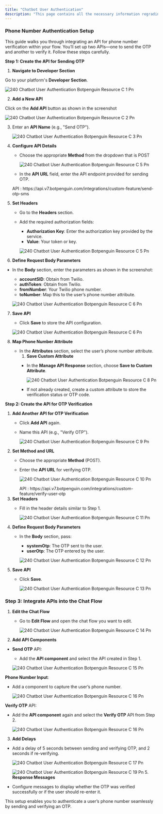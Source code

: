 ```yaml
---
title: "Chatbot User Authentication"
description: "This page contains all the necessary information regrading how you can authenticate users which are coming to your chatbot."
---
```


### **Phone Number Authentication Setup**

This guide walks you through integrating an API for phone number verification within your flow. You’ll set up two APIs—one to send the OTP and another to verify it. Follow these steps carefully.

**Step 1: Create the API for Sending OTP**

1. **Navigate to Developer Section**

Go to your platform's **Developer Section**.

![240 Chatbot User Authentication Botpenguin Resource C 1 Pn](/images/platform-guidelines-training/chatbot-user-authentication/240.chatbot_user_authentication__botpenguin_resource_c-1.png)

2. **Add a New API**

Click on the **Add API** button as shown in the screenshot

![240 Chatbot User Authentication Botpenguin Resource C 2 Pn](/images/platform-guidelines-training/chatbot-user-authentication/240.chatbot_user_authentication__botpenguin_resource_c-2.png)

3. Enter an **API Name** (e.g., "Send OTP").

   ![240 Chatbot User Authentication Botpenguin Resource C 3 Pn](/images/platform-guidelines-training/chatbot-user-authentication/240.chatbot_user_authentication__botpenguin_resource_c-3.png)
4. **Configure API Details**
   - Choose the appropriate **Method** from the dropdown that is POST

     ![240 Chatbot User Authentication Botpenguin Resource C 5 Pn](/images/platform-guidelines-training/chatbot-user-authentication/240.chatbot_user_authentication__botpenguin_resource_c-4.png)
   - In the **API URL** field, enter the API endpoint provided for sending OTP.

   <Info>
     API : https://api.v7.botpenguin.com/integrations/custom-feature/send-otp-sms
   </Info>
5. **Set Headers**
   - Go to the **Headers** section.
   - Add the required authorization fields:
     - **Authorization Key**: Enter the authorization key provided by the service.
     - **Value**: Your token or key.

     ![240 Chatbot User Authentication Botpenguin Resource C 5 Pn](/images/platform-guidelines-training/chatbot-user-authentication/240.chatbot_user_authentication__botpenguin_resource_c-5.png)
6. **Define Request Body Parameters**

- In the **Body** section, enter the parameters as shown in the screenshot:
  - **accountSID**: Obtain from Twilio.
  - **authToken**: Obtain from Twilio.
  - **fromNumber**: Your Twilio phone number.
  - **toNumber**: Map this to the user’s phone number attribute.

  ![240 Chatbot User Authentication Botpenguin Resource C 6 Pn](/images/platform-guidelines-training/chatbot-user-authentication/240.chatbot_user_authentication__botpenguin_resource_c-6.png)

7. **Save API**
   - Click **Save** to store the API configuration.

   ![240 Chatbot User Authentication Botpenguin Resource C 6 Pn](/images/platform-guidelines-training/chatbot-user-authentication/240.chatbot_user_authentication__botpenguin_resource_c-7.png)
8. **Map Phone Number Attribute**
   - In the **Attributes** section, select the user’s phone number attribute.
     1. **Save Custom Attribute**
     - In the **Manage API Response** section, choose **Save to Custom Attribute**.

       ![240 Chatbot User Authentication Botpenguin Resource C 8 Pn](/images/platform-guidelines-training/chatbot-user-authentication/240.chatbot_user_authentication__botpenguin_resource_c-8.png)
     - If not already created, create a custom attribute to store the verification status or OTP code.

**Step 2: Create the API for OTP Verification**

1. **Add Another API for OTP Verification**
   - Click **Add API** again.
   - Name this API (e.g., "Verify OTP").

     ![240 Chatbot User Authentication Botpenguin Resource C 9 Pn](/images/platform-guidelines-training/chatbot-user-authentication/240.chatbot_user_authentication__botpenguin_resource_c-9.png)
2. **Set Method and URL**
   - Choose the appropriate **Method** (POST).
   - Enter the **API URL** for verifying OTP.

     ![240 Chatbot User Authentication Botpenguin Resource C 10 Pn](/images/platform-guidelines-training/chatbot-user-authentication/240.chatbot_user_authentication__botpenguin_resource_c-10.png)

     <Info>
       API : https://api.v7.botpenguin.com/integrations/custom-feature/verify-user-otp
     </Info>
3. **Set Headers**
   - Fill in the  header details similar to Step 1.

     ![240 Chatbot User Authentication Botpenguin Resource C 11 Pn](/images/platform-guidelines-training/chatbot-user-authentication/240.chatbot_user_authentication__botpenguin_resource_c-11.png)
4. **Define Request Body Parameters**
   - In the **Body** section, pass:
     - **systemOtp**: The OTP sent to the user.
     - **userOtp**: The OTP entered by the user.

     ![240 Chatbot User Authentication Botpenguin Resource C 12 Pn](/images/platform-guidelines-training/chatbot-user-authentication/240.chatbot_user_authentication__botpenguin_resource_c-12.png)
5. **Save API**
   - Click **Save**.

     ![240 Chatbot User Authentication Botpenguin Resource C 13 Pn](/images/platform-guidelines-training/chatbot-user-authentication/240.chatbot_user_authentication__botpenguin_resource_c-13.png)

### **Step 3: Integrate APIs into the Chat Flow**

1. **Edit the Chat Flow**
   - Go to **Edit Flow** and open the chat flow you want to edit.

     ![240 Chatbot User Authentication Botpenguin Resource C 14 Pn](/images/platform-guidelines-training/chatbot-user-authentication/240.chatbot_user_authentication__botpenguin_resource_c-14.png)
2. **Add API Components**

- **Send OTP** API:
  - Add the **API component** and select the  API created in Step 1.

  ![240 Chatbot User Authentication Botpenguin Resource C 15 Pn](/images/platform-guidelines-training/chatbot-user-authentication/240.chatbot_user_authentication__botpenguin_resource_c-15.png)

**Phone Number Input**:

- Add a component to capture the user’s phone number.

  ![240 Chatbot User Authentication Botpenguin Resource C 16 Pn](/images/platform-guidelines-training/chatbot-user-authentication/240.chatbot_user_authentication__botpenguin_resource_c-16.png)

**Verify OTP** API:

- Add the **API component** again and select the **Verify OTP** API from Step 2.

  ![240 Chatbot User Authentication Botpenguin Resource C 16 Pn](/images/platform-guidelines-training/chatbot-user-authentication/240.chatbot_user_authentication__botpenguin_resource_c-17.png)

3. **Add Delays**

- Add a delay of 5 seconds between sending and verifying OTP, and 2 seconds if re-verifying.

  ![240 Chatbot User Authentication Botpenguin Resource C 17 Pn](/images/platform-guidelines-training/chatbot-user-authentication/240.chatbot_user_authentication__botpenguin_resource_c-18.png)

  ![240 Chatbot User Authentication Botpenguin Resource C 19 Pn](/images/platform-guidelines-training/chatbot-user-authentication/240.chatbot_user_authentication__botpenguin_resource_c-19.png)
  5. **Response Messages**


- Configure messages to display whether the OTP was verified successfully or if the user should re-enter it.

This setup enables you to authenticate a user’s phone number seamlessly by sending and verifying an OTP.